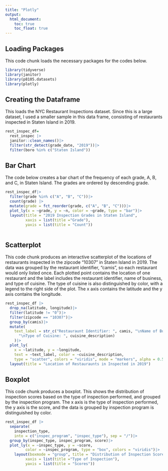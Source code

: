 ```yaml
---
title: "Plotly"
output: 
  html_document:
    toc: true
    toc_float: true
---
```


## Loading Packages
This code chunk loads the necessary packages for the codes below.
```r
library(tidyverse)
library(janitor)
library(p8105.datasets)
library(plotly)
```

## Creating the Dataframe
This loads the NYC Restaurant Inspections dataset. Since this is a large dataset, I used a smaller sample in this data frame, consisting of restaurants inspected in Staten Island in 2019.  
```r
rest_inspec_df=
  rest_inspec |>
  janitor::clean_names()|>
  filter(str_detect(grade_date, "2019"))|>
  filter(boro %in% c("Staten Island"))
```


## Bar Chart

The code below creates a bar chart of the frequency of each grade, A, B, and C, in Staten Island. The grades are ordered by descending grade.
```r
rest_inspec_df|>
  filter(grade %in% c("A", "B", "C"))|>
  count(grade) |>
  mutate(grade = fct_reorder(grade, c("A", "B", "C")))|>
  plot_ly(x = ~grade, y = ~n, color = ~grade, type = "bar")|>
  layout(title = "2019 Inspection Grades in Staten Island",
         xaxis = list(title ="Grade"),
         yaxis = list(title = "Count"))
  
```

## Scatterplot
This code chunk produces an interactive scatterplot of the locations of restaurants inspected in the zipcode "10307" in Staten Island in 2019. The data was grouped by the restaurant identifier, "camis", so each restaurant would only listed once. Each plotted point contains the location of one restaurant and the label includes the restaurant identifier, name of business, and type of cuisine. The type of cuisine is also distinguished by color, with a legend to the right side of the plot. The x axis contains the latitude and the y axis contains the longitude.
```r
rest_inspec_df |>
  drop_na(latitude, longitude)|>
  filter(latitude != "0")|>
  filter(zipcode == "10307")|>
  group_by(camis)|>
  mutate(
    text_label = str_c("Restauraunt Identifier: ", camis, "\nName of Business: ", dba,
      "\nType of Cuisine: ", cuisine_description)
    )|>
  plot_ly(
    x = ~latitude, y = ~longitude, 
    text = ~text_label, color = ~cuisine_description, 
    type = "scatter", colors = "viridis", mode = "markers", alpha = 0.5)|>
  layout(title = "Location of Restauraunts in Inspected in 2019")
```


## Boxplot
This code chunk produces a boxplot. This shows the distribution of inspection scores based on the type of inspection performed, and grouped by the inspection program. The x axis is the type of inspection performed, the y axis is the score, and the data is grouped by inspection program is distinguished by color.
```r
rest_inspec_df |>
  separate(
    inspection_type, 
    into = c("inspec_program", "inspec_type"), sep = "/")|>
  group_by(inspec_type, inspec_program, score)|>
  plot_ly(x = ~inspec_type, y = ~score,
         color = ~inspec_program, type = "box", colors = "viridis")|>
    layout(boxmode = "group", title = "Distribution of Inspection Scores",
         xaxis = list(title ="Type of Inspection"),
         yaxis = list(title = "Scores"))

```
